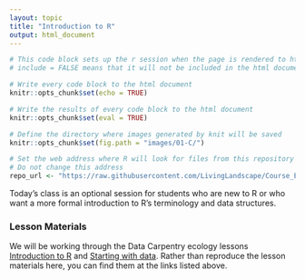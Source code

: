 ```yaml
---
layout: topic
title: "Introduction to R"
output: html_document
---
```


```r
# This code block sets up the r session when the page is rendered to html
# include = FALSE means that it will not be included in the html document

# Write every code block to the html document 
knitr::opts_chunk$set(echo = TRUE)

# Write the results of every code block to the html document 
knitr::opts_chunk$set(eval = TRUE)

# Define the directory where images generated by knit will be saved
knitr::opts_chunk$set(fig.path = "images/01-C/")

# Set the web address where R will look for files from this repository
# Do not change this address
repo_url <- "https://raw.githubusercontent.com/LivingLandscape/Course_EcologicalModeling/master/"
```

Today's class is an optional session for students who are new to R or who want a more formal introduction to R's terminology and data structures.


### Lesson Materials

We will be working through the Data Carpentry ecology lessons [Introduction to R](http://www.datacarpentry.org/R-ecology-lesson/01-intro-to-r.html) and [Starting with data](http://www.datacarpentry.org/R-ecology-lesson/02-starting-with-data.html). Rather than reproduce the lesson materials here, you can find them at the links listed above.



